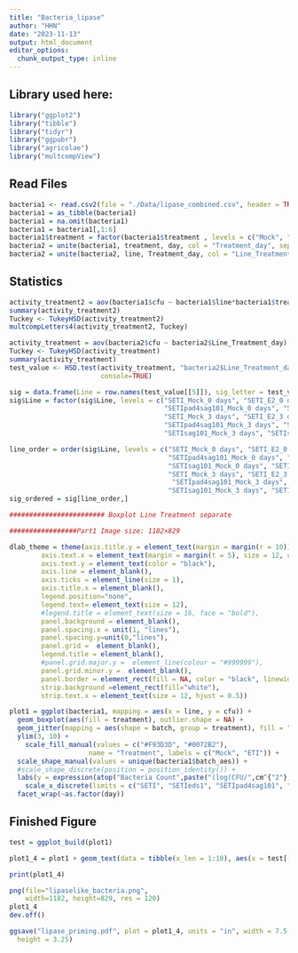 ```yaml
---
title: "Bacteria_lipase"
author: "HHN"
date: "2023-11-13"
output: html_document
editor_options: 
  chunk_output_type: inline
---
```


## Library used here:

```r

library("ggplot2")
library("tibble")
library("tidyr")
library("ggpubr")
library("agricolae")
library("multcompView")

```


## Read Files
```r

bacteria1 <- read.csv2(file = "./Data/lipase_combined.csv", header = TRUE, dec = ",", sep = ";", fileEncoding="UTF-8-BOM")
bacteria1 = as_tibble(bacteria1)
bacteria1 = na.omit(bacteria1)
bacteria1 = bacteria1[,1:6]
bacteria1$treatment = factor(bacteria1$treatment , levels = c("Mock", "E2"))
bacteria2 = unite(bacteria1, treatment, day, col = "Treatment_day", sep = "_")
bacteria2 = unite(bacteria2, line, Treatment_day, col = "Line_Treatment_day", sep = "_")

```

## Statistics

```r

activity_treatment2 = aov(bacteria1$cfu ~ bacteria1$line*bacteria1$treatment*bacteria1$day + bacteria1$batch)
summary(activity_treatment2)
Tuckey <- TukeyHSD(activity_treatment2)
multcompLetters4(activity_treatment2, Tuckey)

activity_treatment = aov(bacteria2$cfu ~ bacteria2$Line_Treatment_day)
Tuckey <- TukeyHSD(activity_treatment)
summary(activity_treatment)
test_value <- HSD.test(activity_treatment, "bacteria2$Line_Treatment_day", group = TRUE,
                       console=TRUE)

sig = data.frame(Line = row.names(test_value[[5]]), sig_letter = test_value[[5]][[2]])
sig$Line = factor(sig$Line, levels = c("SETI_Mock_0 days", "SETI_E2_0 days", "SETIeds1_Mock_0 days", "SETIeds1_E2_0 days", 
                                       "SETIpad4sag101_Mock_0 days", "SETIpad4sag101_E2_0 days", "SETIpad4_Mock_0 days", "SETIpad4_E2_0 days", "SETIsag101_Mock_0 days", "SETIsag101_E2_0 days", 
                                       "SETI_Mock_3 days", "SETI_E2_3 days", "SETIeds1_Mock_3 days", "SETIeds1_E2_3 days", 
                                       "SETIpad4sag101_Mock_3 days", "SETIpad4sag101_E2_3 days", "SETIpad4_Mock_3 days", "SETIpad4_E2_3 days",
                                       "SETIsag101_Mock_3 days", "SETIsag101_E2_3 days"))

line_order = order(sig$Line, levels = c("SETI_Mock_0 days", "SETI_E2_0 days", "SETIeds1_Mock_0 days", "SETIeds1_E2_0 days", 
                                        "SETIpad4sag101_Mock_0 days", "SETIpad4sag101_E2_0 days", "SETIpad4_Mock_0 days", "SETIpad4_E2_0 days",
                                        "SETIsag101_Mock_0 days", "SETIsag101_E2_0 days",
                                        "SETI_Mock_3 days", "SETI_E2_3 days", "SETIeds1_Mock_3 days", "SETIeds1_E2_3 days", 
                                         "SETIpad4sag101_Mock_3 days", "SETIpad4sag101_E2_3 days", "SETIpad4_Mock_3 days", "SETIpad4_E2_3 days", 
                                        "SETIsag101_Mock_3 days", "SETIsag101_E2_3 days"))
sig_ordered = sig[line_order,]
```


```r
######################## Boxplot Line Treatment separate

#################Part1 Image size: 1182×829

dlab_theme = theme(axis.title.y = element_text(margin = margin(r = 10)), text = element_text(size=12), axis.text = element_text(size=12),
        axis.text.x = element_text(margin = margin(t = 5), size = 12, colour = "black", angle = 20, hjust=1),
        axis.text.y = element_text(color = "black"),
        axis.line = element_blank(),
        axis.ticks = element_line(size = 1),
        axis.title.x = element_blank(),
        legend.position="none", 
        legend.text= element_text(size = 12),
        #legend.title = element_text(size = 16, face = "bold"),
        panel.background = element_blank(),
        panel.spacing.x = unit(1, "lines"),
        panel.spacing.y=unit(0,"lines"),
        panel.grid =  element_blank(),
        legend.title = element_blank(),
        #panel.grid.major.y =  element_line(colour = "#999999"),
        panel.grid.minor.y =  element_blank(),
        panel.border = element_rect(fill = NA, color = "black", linewidth = 1),
        strip.background =element_rect(fill="white"),
        strip.text.x = element_text(size = 12, hjust = 0.5))

plot1 = ggplot(bacteria1, mapping = aes(x = line, y = cfu)) +
  geom_boxplot(aes(fill = treatment), outlier.shape = NA) +
  geom_jitter(mapping = aes(shape = batch, group = treatment), fill = "grey", color = "black", size=1, position = position_jitterdodge(jitter.width = 0.3)) +
  ylim(3, 10) +
    scale_fill_manual(values = c("#F93D3D", "#0072B2"),
                    name = "Treatment", labels = c("Mock", "ETI")) +
  scale_shape_manual(values = unique(bacteria1$batch_aes)) +
  #scale_shape_discrete(position = position_identity()) +
  labs(y = expression(atop("Bacteria Count",paste("(log(CFU/",cm^{"2"},"))"))), x = "Line") + dlab_theme+
    scale_x_discrete(limits = c("SETI", "SETIeds1", "SETIpad4sag101", "SETIpad4", "SETIsag101"), labels=c(expression("SETI wt"), expression("SETI" ~ italic("eds1")), expression("SETI" ~ italic("pad4 sag101")), expression("SETI" ~ italic("pad4")), expression("SETI" ~ italic("sag101")))) +
  facet_wrap(~as.factor(day)) 
```


## Finished Figure

```r

test = ggplot_build(plot1)

plot1_4 = plot1 + geom_text(data = tibble(x_len = 1:10), aes(x = test[["data"]][[1]][["x"]], y= test[["data"]][[1]][["ymax"]] + 0.75), label = sig_ordered$sig_letter, size = 3, color = "black", inherit.aes = FALSE) + geom_vline(xintercept = c(1.5,2.5,3.5,4.5), linetype = "dashed", alpha = 0.25)

print(plot1_4)
```


```r
png(file="lipaselike_bacteria.png",
    width=1182, height=829, res = 120)
plot1_4
dev.off()

ggsave("lipase_priming.pdf", plot = plot1_4, units = "in", width = 7.5,
  height = 3.25)
```
